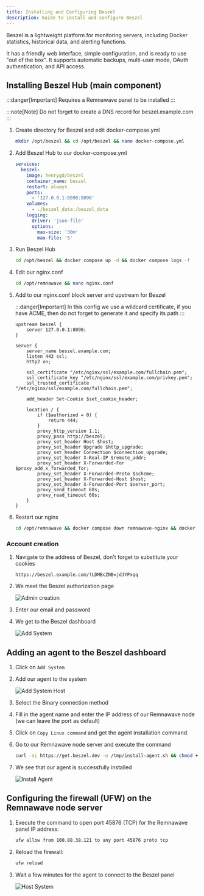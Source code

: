 ```yaml
---
title: Installing and Configuring Beszel
description: Guide to install and configure Beszel
---
```


Beszel is a lightweight platform for monitoring servers, including Docker statistics, historical data, and alerting functions.

It has a friendly web interface, simple configuration, and is ready to use "out of the box". It supports automatic backups, multi-user mode, OAuth authentication, and API access.

## Installing Beszel Hub (main component)

:::danger[Important]
Requires a Remnawave panel to be installed
:::

:::note[Note]
Do not forget to create a DNS record for beszel.example.com
:::

<Steps>

1. Create directory for Beszel and edit docker-compose.yml

    ```bash
    mkdir /opt/beszel && cd /opt/beszel && nano docker-compose.yml
    ```

2. Add Beszel Hub to our docker-compose.yml

    ```yaml
    services:
      beszel:
        image: henrygd/beszel
        container_name: beszel
        restart: always
        ports:
          - '127.0.0.1:8090:8090'
        volumes:
          - ./beszel_data:/beszel_data
        logging:
          driver: 'json-file'
          options:
            max-size: '30m'
            max-file: '5'
    ```

3. Run Beszel Hub

    ```bash
    cd /opt/beszel && docker compose up -d && docker compose logs -f
    ```

4. Edit our nginx.conf

    ```bash
    cd /opt/remnawave && nano nginx.conf
    ```

5. Add to our nginx.conf block server and upstream for Beszel

    :::danger[Important]
    In this config we use a wildcard certificate, if you have ACME, then do not forget to generate it and specify its path
    ::: 

    ```nginx
    upstream beszel {
        server 127.0.0.1:8090;
    }

    server {
        server_name beszel.example.com;
        listen 443 ssl;
        http2 on;

        ssl_certificate "/etc/nginx/ssl/example.com/fullchain.pem";
        ssl_certificate_key "/etc/nginx/ssl/example.com/privkey.pem";
        ssl_trusted_certificate "/etc/nginx/ssl/example.com/fullchain.pem";

        add_header Set-Cookie $set_cookie_header;

        location / {
            if ($authorized = 0) {
                return 444;
            }
            proxy_http_version 1.1;
            proxy_pass http://beszel;
            proxy_set_header Host $host;
            proxy_set_header Upgrade $http_upgrade;
            proxy_set_header Connection $connection_upgrade;
            proxy_set_header X-Real-IP $remote_addr;
            proxy_set_header X-Forwarded-For $proxy_add_x_forwarded_for;
            proxy_set_header X-Forwarded-Proto $scheme;
            proxy_set_header X-Forwarded-Host $host;
            proxy_set_header X-Forwarded-Port $server_port;
            proxy_send_timeout 60s;
            proxy_read_timeout 60s;
        }
    }
    ```

6. Restart our nginx

    ```bash
    cd /opt/remnawave && docker compose down remnawave-nginx && docker compose up -d remnawave-nginx && docker compose logs -f remnawave-nginx
    ```

</Steps>


### Account creation

<Steps>

1. Navigate to the address of Beszel, don't forget to substitute your cookies
    ```
    https://beszel.example.com/?LDMBcZNB=jdJYPxqq
    ```

2. We meet the Beszel authorization page

    ![Admin creation](https://raw.githubusercontent.com/eGamesAPI/remnawave-reverse-proxy/refs/heads/main/docs/src/assets/en/beszel/admin_creation_beszel.png)

3. Enter our email and password

4. We get to the Beszel dashboard

    ![Add System](https://raw.githubusercontent.com/eGamesAPI/remnawave-reverse-proxy/refs/heads/main/docs/src/assets/en/beszel/add_system_beszel.png)

</Steps>

## Adding an agent to the Beszel dashboard

<Steps>

1. Click on `Add System`

2. Add our agent to the system

    ![Add System Host](https://raw.githubusercontent.com/eGamesAPI/remnawave-reverse-proxy/refs/heads/main/docs/src/assets/en/beszel/add_system_host_beszel.png)

3. Select the Binary connection method

4. Fill in the agent name and enter the IP address of our Remnawave node (we can leave the port as default)

5. Click on `Copy Linux command` and get the agent installation command.

6. Go to our Remnawave node server and execute the command

    ```bash
    curl -sL https://get.beszel.dev -o /tmp/install-agent.sh && chmod +x /tmp/install-agent.sh && /tmp/install-agent.sh -p 45876 -k "ssh-ed25519 AAAAC3NzaC1lZDI1NTE5AAAAIPW2NUPqCB4pq8oOgEFB9Luqe6oWjEy4bkQV3qcXo3qt" -t "8c9e7262-ced0-4162-bc49-4c985162c22f" -url "https://beszel.example.com"
    ```

7. We see that our agent is successfully installed

    ![Install Agent](https://raw.githubusercontent.com/eGamesAPI/remnawave-reverse-proxy/refs/heads/main/docs/src/assets/en/beszel/install_agent_beszel.png)

</Steps>

## Configuring the firewall (UFW) on the Remnawave node server

<Steps>

1. Execute the command to open port 45876 (TCP) for the Remnawave panel IP address:

    ```bash
    ufw allow from 100.88.38.121 to any port 45876 proto tcp
    ```

2. Reload the firewall:

    ```bash
    ufw reload
    ```

3. Wait a few minutes for the agent to connect to the Beszel panel

    ![Host System](https://raw.githubusercontent.com/eGamesAPI/remnawave-reverse-proxy/refs/heads/main/docs/src/assets/en/beszel/host_system_beszel.png)

</Steps>